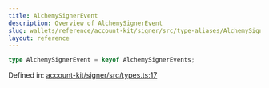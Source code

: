 ```yaml
---
title: AlchemySignerEvent
description: Overview of AlchemySignerEvent
slug: wallets/reference/account-kit/signer/src/type-aliases/AlchemySignerEvent
layout: reference
---
```


```ts
type AlchemySignerEvent = keyof AlchemySignerEvents;
```

Defined in: [account-kit/signer/src/types.ts:17](https://github.com/alchemyplatform/aa-sdk/blob/e3c1a23e6e03f44bf2db3afddb97a91b175cba58/account-kit/signer/src/types.ts#L17)
